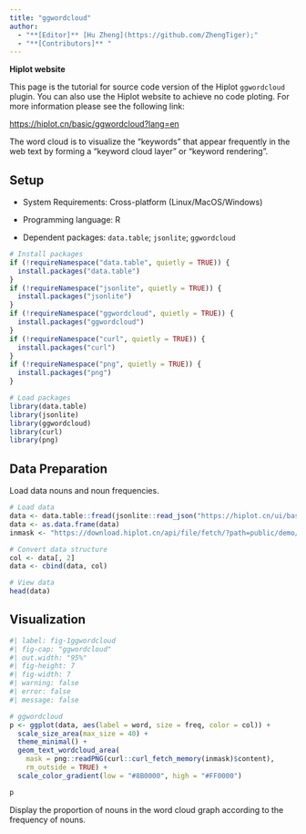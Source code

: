 ```yaml
---
title: "ggwordcloud"
author:
  - "**[Editor]** [Hu Zheng](https://github.com/ZhengTiger);"
  - "**[Contributors]** "
---
```


::: callout-note
**Hiplot website**

This page is the tutorial for source code version of the Hiplot `ggwordcloud` plugin. You can also use the Hiplot website to achieve no code ploting. For more information please see the following link:

<https://hiplot.cn/basic/ggwordcloud?lang=en>
:::

The word cloud is to visualize the "keywords" that appear frequently in the web text by forming a "keyword cloud layer" or "keyword rendering".

## Setup

-   System Requirements: Cross-platform (Linux/MacOS/Windows)

-   Programming language: R

-   Dependent packages: `data.table`; `jsonlite`; `ggwordcloud`

```r
# Install packages
if (!requireNamespace("data.table", quietly = TRUE)) {
  install.packages("data.table")
}
if (!requireNamespace("jsonlite", quietly = TRUE)) {
  install.packages("jsonlite")
}
if (!requireNamespace("ggwordcloud", quietly = TRUE)) {
  install.packages("ggwordcloud")
}
if (!requireNamespace("curl", quietly = TRUE)) {
  install.packages("curl")
}
if (!requireNamespace("png", quietly = TRUE)) {
  install.packages("png")
}

# Load packages
library(data.table)
library(jsonlite)
library(ggwordcloud)
library(curl)
library(png)
```

## Data Preparation

Load data nouns and noun frequencies.

```r
# Load data
data <- data.table::fread(jsonlite::read_json("https://hiplot.cn/ui/basic/ggwordcloud/data.json")$exampleData$textarea[[1]])
data <- as.data.frame(data)
inmask <- "https://download.hiplot.cn/api/file/fetch/?path=public/demo/ggwordcloud/hearth.png"

# Convert data structure
col <- data[, 2]
data <- cbind(data, col)

# View data
head(data)
```

## Visualization

```r
#| label: fig-1ggwordcloud
#| fig-cap: "ggwordcloud"
#| out.width: "95%"
#| fig-height: 7
#| fig-width: 7
#| warning: false
#| error: false
#| message: false

# ggwordcloud
p <- ggplot(data, aes(label = word, size = freq, color = col)) +
  scale_size_area(max_size = 40) +
  theme_minimal() + 
  geom_text_wordcloud_area(
    mask = png::readPNG(curl::curl_fetch_memory(inmask)$content), 
    rm_outside = TRUE) +
  scale_color_gradient(low = "#8B0000", high = "#FF0000")

p
```

Display the proportion of nouns in the word cloud graph according to the frequency of nouns.


